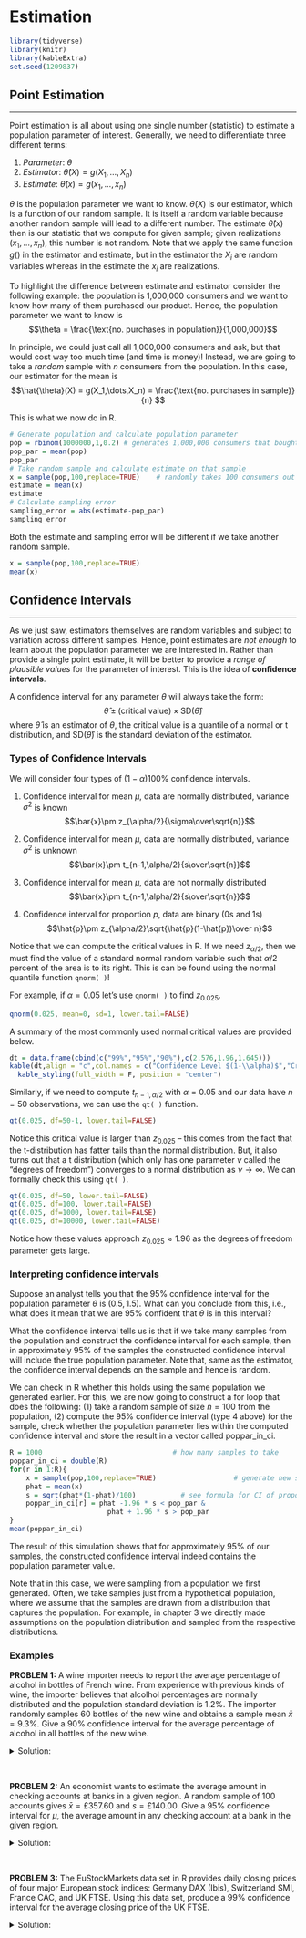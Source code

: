 # Estimation

```r
library(tidyverse)
library(knitr)
library(kableExtra)
set.seed(1209837)
```


## Point Estimation 
<hr>

Point estimation is all about using one single number (statistic) to estimate a population parameter of interest. Generally, we need to differentiate three different terms: 

1. *Parameter*: $\theta$
2. *Estimator*: $\hat{\theta}(X) = g(X_1,\dots,X_n)$
3. *Estimate*: $\hat{\theta}(x) = g(x_1,\dots,x_n)$

$\theta$ is the population parameter we want to know. $\hat{\theta}(X)$ is our estimator, which is a function of our random sample. It is itself a random variable because another random sample will lead to a different number. The estimate $\hat{\theta}(x)$ then is our statistic that we compute for given sample; given realizations $(x_1,\dots,x_n)$, this number is not random. Note that we apply the same function $g()$ in the estimator and estimate, but in the estimator the $X_i$ are random variables whereas in the estimate the $x_i$ are realizations. 

To highlight the difference between estimate and estimator consider the following example: the population is 1,000,000 consumers and we want to know how many of them purchased our product. Hence, the population parameter we want to know is $$\theta = \frac{\text{no. purchases in population}}{1,000,000}$$ 

In principle, we could just call all 1,000,000 consumers and ask, but that would cost way too much time (and time is money)! Instead, we are going to take a *random* sample with $n$ consumers from the population. In this case, our estimator for the mean is 
$$\hat{\theta}(X) = g(X_1,\dots,X_n) = \frac{\text{no. purchases in sample}}{n} $$

This is what we now do in R. 

```r
# Generate population and calculate population parameter
pop = rbinom(1000000,1,0.2) # generates 1,000,000 consumers that bought (=1) or not(=0)
pop_par = mean(pop)  
pop_par 
# Take random sample and calculate estimate on that sample
x = sample(pop,100,replace=TRUE)    # randomly takes 100 consumers out of pop 
estimate = mean(x)
estimate 
# Calculate sampling error 
sampling_error = abs(estimate-pop_par) 
sampling_error
```

Both the estimate and sampling error will be different if we take another random sample. 
```r
x = sample(pop,100,replace=TRUE)
mean(x)
```

## Confidence Intervals
<hr>

As we just saw, estimators themselves are random variables and subject to variation across different samples. Hence, point estimates are *not enough* to learn about the population parameter we are interested in. Rather than provide a single point estimate, it will be better to provide a *range of plausible values* for the parameter of interest. This is the idea of **confidence intervals**.

A confidence interval for any parameter $\theta$ will always take the form:
$$\hat{\theta}\pm \text{(critical value)}\times \text{SD}(\hat{\theta})$$
where $\hat{\theta}$ is an estimator of $\theta$, the critical value is a quantile of a normal or t distribution, and $\text{SD}(\hat{\theta})$ is the standard deviation of the estimator.

### Types of Confidence Intervals
We will consider four types of $(1-\alpha)100\%$ confidence intervals.

1. Confidence interval for mean $\mu$, data are normally distributed, variance $\sigma^2$ is known
$$\bar{x}\pm z_{\alpha/2}{\sigma\over\sqrt{n}}$$

2. Confidence interval for mean $\mu$, data are normally distributed, variance $\sigma^2$ is unknown
$$\bar{x}\pm t_{n-1,\alpha/2}{s\over\sqrt{n}}$$

3. Confidence interval for mean $\mu$, data are not normally distributed
$$\bar{x}\pm t_{n-1,\alpha/2}{s\over\sqrt{n}}$$

4. Confidence interval for proportion $p$, data are binary (0s and 1s)
$$\hat{p}\pm z_{\alpha/2}\sqrt{\hat{p}(1-\hat{p})\over n}$$

Notice that we can compute the critical values in R. If we need $z_{\alpha/2}$, then we must find the value of a standard normal random variable such that $\alpha/2$ percent of the area is to its right. This is can be found using the normal quantile function `qnorm( )`! 

For example, if $\alpha=0.05$ let's use `qnorm( )` to find $z_{0.025}$.

```r
qnorm(0.025, mean=0, sd=1, lower.tail=FALSE)
```

A summary of the most commonly used normal critical values are provided below.

```r
dt = data.frame(cbind(c("99%","95%","90%"),c(2.576,1.96,1.645)))
kable(dt,align = "c",col.names = c("Confidence Level $(1-\\alpha)$","Critical Value $z_{\\alpha/2}$")) %>%
  kable_styling(full_width = F, position = "center")
```

Similarly, if we need to compute $t_{n-1,\alpha/2}$ with $\alpha=0.05$ and our data have $n=50$ observations, we can use the `qt( )` function. 

```r
qt(0.025, df=50-1, lower.tail=FALSE)
```

Notice this critical value is larger than $z_{0.025}$ -- this comes from the fact that the t-distribution has fatter tails than the normal distribution. But, it also turns out that a t distribution (which only has one parameter $\nu$ called the "degrees of freedom") converges to a normal distribution as $\nu\to\infty$. We can formally check this using `qt( )`.

```r
qt(0.025, df=50, lower.tail=FALSE)
qt(0.025, df=100, lower.tail=FALSE)
qt(0.025, df=1000, lower.tail=FALSE)
qt(0.025, df=10000, lower.tail=FALSE)
```

Notice how these values approach $z_{0.025}\approx1.96$ as the degrees of freedom parameter gets large.

### Interpreting confidence intervals 
Suppose an analyst tells you that the 95% confidence interval for the population parameter $\theta$ is $(0.5,1.5)$. What can you conclude from this, i.e., what does it mean that we are 95% confident that $\theta$ is in this interval? 

What the confidence interval tells us is that if we take many samples from the population and construct the confidence interval for each sample, then in approximately 95% of the samples the constructed confidence interval will include the true population parameter. Note that, same as the estimator, the confidence interval depends on the sample and hence is random. 

We can check in R whether this holds using the same population we generated earlier. For this, we are now going to construct a for loop that does the following: (1) take a random sample of size $n=100$ from the population, (2) compute the 95% confidence interval (type 4 above) for the sample, check whether the population parameter lies within the computed confidence interval and store the result in a vector called poppar_in_ci. 
```r
R = 1000                                # how many samples to take 
poppar_in_ci = double(R)
for(r in 1:R){
    x = sample(pop,100,replace=TRUE)                   # generate new sample 
    phat = mean(x)                        
    s = sqrt(phat*(1-phat)/100)           # see formula for CI of proportion above
    poppar_in_ci[r] = phat -1.96 * s < pop_par & 
                        phat + 1.96 * s > pop_par
}
mean(poppar_in_ci)

```
The result of this simulation shows that for approximately 95% of our samples, the constructed confidence interval indeed contains the population parameter value. 

Note that in this case, we were sampling from a population we first generated. Often, we take samples just from a hypothetical population, where we assume that the samples are drawn from a distribution that captures the population. For example, in chapter 3 we directly made assumptions on the population distribution and sampled from the respective distributions. 




### Examples

**PROBLEM 1:** A wine importer needs to report the average percentage of alcohol in bottles of French wine. From experience with previous kinds of wine, the importer believes that alcolhol percentages are normally distributed and the population standard deviation is 1.2%. The importer randomly samples 60 bottles of the new wine and obtains a sample mean $\bar{x}=9.3\%$. Give a 90% confidence interval for the average percentage of alcohol in all bottles of the new wine.

<details>
  <summary>Solution:</summary>

From the problem, we know the following.
\begin{align*}
n = 60\\
\sigma=1.2\\
\bar{x} =9.3\\
\alpha=0.10
\end{align*}
We must first figure out which type of confidence interval to use. Notice that we are trying to estimate the *average* percentage of alcohol, so our parameter is a mean $\mu$. Moreover, we are told to assume that the data are normally distributed and the population standard deviation $\sigma$ is known. Thefore, our confidence interval will be of the form: 
$$\bar{x}\pm z_{\alpha/2}{\sigma\over\sqrt{n}}.$$
We can now define each object in R and construct the confidence interval.

```r
n = 60
sigma = 1.2
xbar = 9.3
zalpha = qnorm(0.05, mean=0, sd=1, lower.tail=FALSE)
xbar - zalpha*sigma/sqrt(n)
xbar + zalpha*sigma/sqrt(n)
```

Therefore, we are 90% confident that the true average alcohol content in all new bottles of wine is between 9.05% and 9.55%.

</details>

<br>

**PROBLEM 2:** An economist wants to estimate the average amount in checking accounts at banks in a given region. A random sample of 100 accounts gives $\bar{x}=£357.60$ and $s=£140.00$. Give a 95% confidence interval for $\mu$, the average amount in any checking account at a bank in the given region.

<details>
  <summary>Solution:</summary>

From the problem, we know the following.
\begin{align*}
n &= 100\\
\bar{x} &=357.60\\
s &= 140\\
\alpha&=0.5
\end{align*}
Here we are not told whether the data are normally distributed. However, it won't matter because we only have an estimate of $\sigma$ (remember that among the four types of confidence intervals we considered earlier, there are no differences between case II and III). Therefore, our confidence interval will be of the form:
$$\bar{x}\pm t_{n-1,\alpha/2}{s\over\sqrt{n}}.$$
We can again define each object in R and construct the confidence interval.

```r
n = 100
xbar = 357.60
s = 140
talpha = qt(0.025, df=n-1, lower.tail=FALSE)
xbar - talpha*s/sqrt(n)
xbar + talpha*s/sqrt(n)
```

Therefore, we are 95% confident that the true average account checking account value in the given region is between £329.82 and £385.38.

</details>

<br>

**PROBLEM 3:** The EuStockMarkets data set in R provides daily closing prices of four major European stock indices: Germany DAX (Ibis), Switzerland SMI, France CAC, and UK FTSE. Using this data set, produce a 99% confidence interval for the average closing price of the UK FTSE.

<details>
  <summary>Solution:</summary>

First, let's load in the data from R.

```r
data(EuStockMarkets)
head(EuStockMarkets)
```

```r
head(EuStockMarkets) %>%
  kable() %>%
  kable_styling(full_width=FALSE)
```

Now let's pull the subset of data we care about (i.e., the UK FTSE column).

```r
uk = EuStockMarkets[,4]
```

Notice that we are not told anything about the true distribution of the data. Therefore, our confidence interval will be of the form:
$$\bar{x}\pm t_{n-1,\alpha/2}{s\over\sqrt{n}}.$$
Next, let's compute each component necessary to construct the 99% confidence interval.

```r
n = length(uk)
xbar = mean(uk)
s = sd(uk)
talpha = qt(0.005, df=n-1, lower.tail=FALSE)
xbar - talpha*s/sqrt(n)
xbar + talpha*s/sqrt(n)
```

Therefore, we are 99% confident that the true closing price for the UK FTSE index is between £3,507.25 and £3,624.04.

Finally, notice that we can use the `t.test( )` function to perform the same analysis but with fewer ste